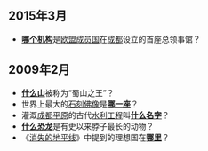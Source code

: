 ==2015年3月==
*'''[[德国驻成都总领事馆|哪个机构]]'''是[[欧盟成员国|欧盟成员国]]在[[成都|成都]]设立的首座总领事馆？

==2009年2月==

* '''[[贡嘎山|什么山]]'''被称为“蜀山之王”？
* 世界上最大的[[石刻佛像|石刻佛像]]是'''[[乐山大佛|哪一座]]'''？
* 灌溉[[成都平原|成都平原]]的古代[[水利工程|水利工程]]叫'''[[都江堰|什么名字]]'''？
* '''[[马门溪龙|什么恐龙]]'''是有史以来脖子最长的动物？
* 《[[消失的地平线|消失的地平线]]》中提到的理想国在'''[[香格里拉|哪里]]'''？